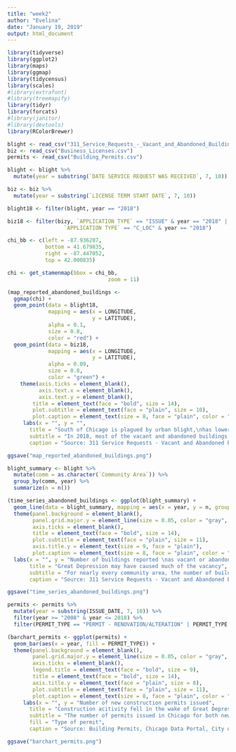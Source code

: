 ---
title: "week2"
author: "Evelina"
date: "January 19, 2019"
output: html_document
---

```{r setup, include=FALSE}
library(tidyverse)
library(ggplot2)
library(maps)
library(ggmap)
library(tidycensus)
library(scales)
#library(extrafont)
#library(treemapify) 
library(tidyr)
library(forcats)
#library(janitor)
#library(devtools)
library(RColorBrewer)

```

 
```{r get data}
blight <- read_csv("311_Service_Requests_-_Vacant_and_Abandoned_Buildings_Reported.csv") 
biz <- read_csv("Business_Licenses.csv")
permits <- read_csv("Building_Permits.csv")

blight <- blight %>%
  mutate(year = substring(`DATE SERVICE REQUEST WAS RECEIVED`, 7, 10)) 

biz <- biz %>%
  mutate(year = substring(`LICENSE TERM START DATE`, 7, 10))

```


```{r map}

blight18 <- filter(blight, year == "2018")

biz18 <- filter(bizy, `APPLICATION TYPE` == "ISSUE" & year == "2018" |
                  `APPLICATION TYPE` == "C_LOC" & year == "2018")

chi_bb <- c(left = -87.936287,
            bottom = 41.679835,
            right = -87.447052,
            top = 42.000835)

chi <- get_stamenmap(bbox = chi_bb,
                                zoom = 11)

(map_reported_abandoned_buildings <- 
  ggmap(chi) +
  geom_point(data = blight18,
             mapping = aes(x = LONGITUDE,
                           y = LATITUDE), 
             alpha = 0.1,
             size = 0.8,
             color = "red") +
  geom_point(data = biz18,
             mapping = aes(x = LONGITUDE,
                           y = LATITUDE), 
             alpha = 0.09,
             size = 0.8,
             color = "green") +
    theme(axis.ticks = element_blank(), 
          axis.text.x = element_blank(),
          axis.text.y = element_blank(),
        title = element_text(face = "bold", size = 14),
        plot.subtitle = element_text(face = "plain", size = 10),
        plot.caption = element_text(size = 8, face = "plain", color = "#6B6E6F", hjust = 0)) +
     labs(x = "", y = "", 
       title = "South of Chicago is plagued by urban blight,\nhas lower economic activity",
       subtitle = "In 2018, most of the vacant and abandoned buildings (red) were reported \nin the South of the city. Notably, there is not much overlap with new economic activity,\nas measured by new business license applications (green)",
       caption = "Source: 311 Service Requests - Vacant and Abandoned Buildings Reported, 2018, Chicago Data Portal, City of Chicago")) 

ggsave("map_reported_abandoned_buildings.png")

```


```{r time series}
blight_summary <- blight %>%
  mutate(comm = as.character(`Community Area`)) %>%
  group_by(comm, year) %>%
  summarize(n = n())

(time_series_abandoned_buildings <- ggplot(blight_summary) +
  geom_line(data = blight_summary, mapping = aes(x = year, y = n, group = comm), color = "grey") +
  theme(panel.background = element_blank(), 
        panel.grid.major.y = element_line(size = 0.05, color = "gray", linetype = "solid"), 
        axis.ticks = element_blank(), 
        title = element_text(face = "bold", size = 14),
        plot.subtitle = element_text(face = "plain", size = 11),
        axis.title.y = element_text(size = 9, face = "plain"),
        plot.caption = element_text(size = 8, face = "plain", color = "#6B6E6F", hjust = 0)) +
  labs(x = "", y = "Number of buildings reported \nas vacant or abandoned", 
       title = "Great Depression may have caused much of the vacancy",
       subtitle = "For nearly every community area, the number of buildings reported vacant or abandoned \npeaked in 2011 and has been declining since and has yet to reach its pre-recession level",
       caption = "Source: 311 Service Requests - Vacant and Abandoned Buildings Reported, 2018, City of Chicago Data Portal"))

ggsave("time_series_abandoned_buildings.png")

```

```{r permits}
permits <- permits %>%
  mutate(year = substring(ISSUE_DATE, 7, 10)) %>%
  filter(year >= "2008" & year <= 2018) %>% 
  filter(PERMIT_TYPE == "PERMIT - RENOVATION/ALTERATION" | PERMIT_TYPE == "PERMIT - NEW CONSTRUCTION")

(barchart_permits <- ggplot(permits) +
  geom_bar(aes(x = year, fill = PERMIT_TYPE)) +
  theme(panel.background = element_blank(), 
        panel.grid.major.y = element_line(size = 0.05, color = "gray", linetype = "solid"),
        axis.ticks = element_blank(),
        legend.title = element_text(face = "bold", size = 9),
        title = element_text(face = "bold", size = 14),
        axis.title.y = element_text(face = "plain", size = 8),
        plot.subtitle = element_text(face = "plain", size = 11),
        plot.caption = element_text(size = 8, face = "plain", color = "#6B6E6F", hjust = 0)) +
     labs(x = "", y = "Number of new construction permits issued", 
       title = "Construction acitivity fell in the wake of Great Depression",
       subtitle = "The number of permits issued in Chicago for both new construction and renovations \n and alterations plummeted in the wake of the Great Depression but bounced back to \n pre-recession level in 2016",
       fill = "Type of permit",
       caption = "Source: Building Permits, Chicago Data Portal, City of Chicago")) 

ggsave("barchart_permits.png")

```

